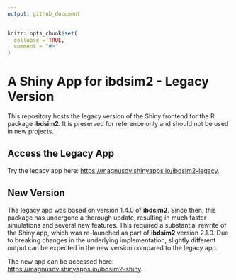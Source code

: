 ```yaml
---
output: github_document
---
```


<!-- README.md is generated from README.Rmd. Please edit that file -->

```r
knitr::opts_chunk$set(
  collapse = TRUE,
  comment = "#>"
)
```

# A Shiny App for **ibdsim2** - Legacy Version

This repository hosts the legacy version of the Shiny frontend for the R package **ibdsim2**. It is preserved for reference only and should not be used in new projects.

## Access the Legacy App
Try the legacy app here: <https://magnusdv.shinyapps.io/ibdsim2-legacy>.

## New Version
The legacy app was based on version 1.4.0 of **ibdsim2**. Since then, this package has undergone a thorough update, resulting in much faster simulations and several new features. This required a substantial rewrite of the Shiny app, which was re-launched as part of **ibdsim2** version 2.1.0. Due to breaking changes in the underlying implementation, slightly different output can be expected in the new version compared to the legacy app.

The new app can be accessed here: <https://magnusdv.shinyapps.io/ibdsim2-shiny>.

